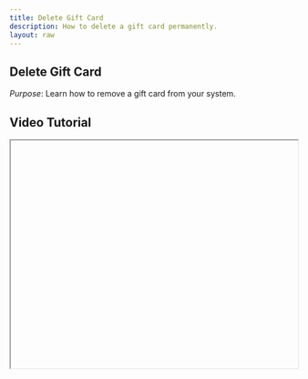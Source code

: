 ```yaml
---
title: Delete Gift Card
description: How to delete a gift card permanently.
layout: raw
---
```



<div className="mdx-content">

## Delete Gift Card

 

*Purpose*: Learn how to remove a gift card from your system.

## Video Tutorial



<iframe
  width="100%"
  height="400"
  title="Delete Gift Card Tutorial"
  allowFullScreen
  className="rounded-lg"
/>

---

## Steps:



❶ **Go to Gift Card Section**  
Navigate to **Offers > Gift Card**.

❷ **Open Delete Option**  
Click the **3-dot menu** next to the gift card and choose **Delete**.

❸ **Confirm Deletion**  
In the confirmation popup, click **Delete** to permanently remove the card.

---

**Tip for First-Time Users**:  
Be cautious—once deleted, the gift card cannot be restored.

<div className="space-y-4 mt-6">

<div className="my-10 border-t border-gray-200" />

## More questions about this


</div>
<div className="space-y-4 mt-6">
  <details className="bg-white rounded-md p-4 border border-gray-300">
  <summary
    className="font-medium text-base text-gray-900"
    style={{
      backgroundColor: 'transparent',
      outline: 'none',
      cursor: 'pointer',
      userSelect: 'none',
      listStyle: 'none',
    }}
  >Can I recover a deleted gift card?</summary>
   <p className="mt-2 text-sm text-gray-700">
      No, deleted gift cards are permanently removed from the system.
    </p>
  </details>

  <details className="bg-white rounded-md p-4 border border-gray-300">
  <summary
    className="font-medium text-base text-gray-900"
    style={{
      backgroundColor: 'transparent',
      outline: 'none',
      cursor: 'pointer',
      userSelect: 'none',
      listStyle: 'none',
    }}
  >Will clients be notified?</summary>
    <p className="mt-2 text-sm text-gray-700">
      No, deleting a gift card does not trigger any notifications to clients.
    </p>
  </details>
</div>
</div>

---

<div className="space-y-4 mt-6">

<div className="my-10 border-t border-gray-200" />

<div className="mdx-content mt-10">

Was this article helpful?

<div style={{ display: 'flex', gap: '1rem' }}>
  <button style={{ padding: '0.5rem', borderRadius: '9999px', backgroundColor: '#f0f0f0' }}>
   👍
  </button>
  <button style={{ padding: '0.5rem', borderRadius: '9999px', backgroundColor: '#f0f0f0' }}>
   👎
  </button>
</div>
</div>

---
</div>
